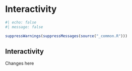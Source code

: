 # Interactivity {#sec-chapter}

```r
#| echo: false
#| message: false

suppressWarnings(suppressMessages(source("_common.R")))
```

## Interactivity

Changes here